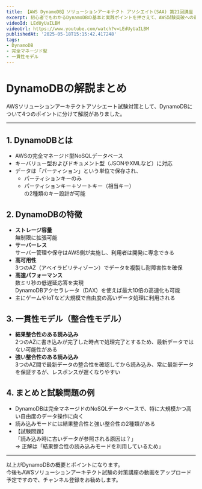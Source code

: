 ```yaml
---
title: 【AWS DynamoDB】ソリューションアーキテクト アソシエイト(SAA) 第21回講座
excerpt: 初心者でもわかるDynamoDBの基本と実践ポイントを押さえて、AWS試験突破への最短ルートを歩もう！
videoId: LEdUyUaILBM
videoUrl: https://www.youtube.com/watch?v=LEdUyUaILBM
publishedAt: '2025-05-18T15:15:42.417248'
tags:
- DynamoDB
- 完全マネージド型
- 一貫性モデル
---
```


# DynamoDBの解説まとめ

AWSソリューションアーキテクトアソシエート試験対策として、DynamoDBについて4つのポイントに分けて解説がありました。

---

## 1. DynamoDBとは
- AWSの完全マネージド型NoSQLデータベース
- キーバリュー型およびドキュメント型（JSONやXMLなど）に対応
- データは「パーティション」という単位で保存され、  
  - パーティションキーのみ  
  - パーティションキー＋ソートキー（相当キー）  
  の2種類のキー設計が可能

## 2. DynamoDBの特徴
- **ストレージ容量**  
  無制限に拡張可能
- **サーバーレス**  
  サーバー管理や保守はAWS側が実施し、利用者は開発に専念できる
- **高可用性**  
  3つのAZ（アベイラビリティゾーン）でデータを複製し耐障害性を確保
- **高速パフォーマンス**  
  数ミリ秒の低遅延応答を実現  
  DynamoDBアクセラレータ（DAX）を使えば最大10倍の高速化も可能  
- 主にゲームやIoTなど大規模で自由度の高いデータ処理に利用される

## 3. 一貫性モデル（整合性モデル）
- **結果整合性のある読み込み**  
  2つのAZに書き込みが完了した時点で処理完了とするため、最新データではない可能性がある  
- **強い整合性のある読み込み**  
  3つのAZ間で最新データの整合性を確認してから読み込み、常に最新データを保証するが、レスポンスが遅くなりやすい

## 4. まとめと試験問題の例
- DynamoDBは完全マネージドのNoSQLデータベースで、特に大規模かつ高い自由度のデータ操作に向く
- 読み込みモードには結果整合性と強い整合性の2種類がある
- 【試験問題】  
  「読み込み時に古いデータが参照される原因は？」  
  → 正解は「結果整合性の読み込みモードを利用しているため」

---

以上がDynamoDBの概要とポイントになります。  
今後もAWSソリューションアーキテクト試験の対策講座の動画をアップロード予定ですので、チャンネル登録をお勧めします。
